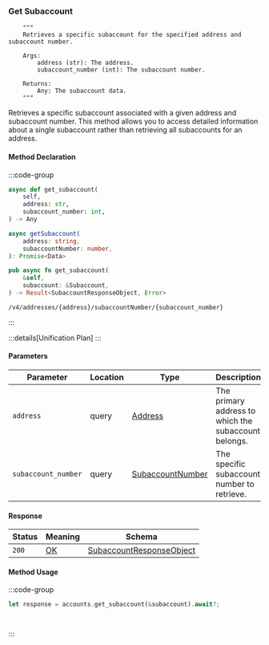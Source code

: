 ### Get Subaccount

        """
        Retrieves a specific subaccount for the specified address and subaccount number.

        Args:
            address (str): The address.
            subaccount_number (int): The subaccount number.

        Returns:
            Any: The subaccount data.
        """

Retrieves a specific subaccount associated with a given address and subaccount number. This method allows you to access detailed information about a single subaccount rather than retrieving all subaccounts for an address.

#### Method Declaration

:::code-group

```python [Python]
async def get_subaccount(
    self,
    address: str,
    subaccount_number: int,
) -> Any
```

```typescript [TypeScript]
async getSubaccount(
    address: string,
    subaccountNumber: number,
): Promise<Data>
```

```rust [Rust]
pub async fn get_subaccount(
    &self,
    subaccount: &Subaccount,
) -> Result<SubaccountResponseObject, Error>
```

```url [API]
/v4/addresses/{address}/subaccountNumber/{subaccount_number}
```

:::

:::details[Unification Plan]
:::

#### Parameters

| Parameter           | Location | Type               | Description                                                           |
| ------------------- | -------- | ------------------ | --------------------------------------------------------------------- |
| `address`           | query    | [Address]          | The primary address to which the subaccount belongs. |
| `subaccount_number` | query    | [SubaccountNumber] | The specific subaccount number to retrieve. |

#### Response

| Status | Meaning     | Schema                          |
| ------ | ----------- | ------------------------------- |
| `200`  | [OK]        | [SubaccountResponseObject]      |

#### Method Usage

:::code-group

```rust [Rust]
let response = accounts.get_subaccount(&subaccount).await?;
```

```python [Python]

```

```typescript [TypeScript]

```

:::

[Address]: /types/address
[SubaccountNumber]: /types/subaccount_number
[OK]: https://datatracker.ietf.org/doc/html/rfc7231#section-6.3.1
[SubaccountResponseObject]: /types/subaccount_response_object
